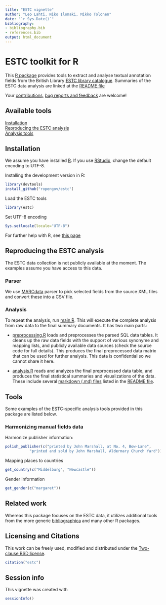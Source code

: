 ```yaml
---
title: "ESTC vignette"
author: "Leo Lahti, Niko Ilomaki, Mikko Tolonen"
date: "`r Sys.Date()`"
bibliography: 
- bibliography.bib
- references.bib
output: html_document
---
```

<!--
  %\VignetteEngine{knitr::rmarkdown}
  %\VignetteIndexEntry{estc vignette}
  %\usepackage[utf8]{inputenc}
-->

ESTC toolkit for R
===========

This [R package](http://r-project.org/) provides tools to extract and analyse textual annotation fields from the British Library [ESTC library catalogue](http://estc.bl.uk/F/?func=file&file_name=login-bl-estc). Summaries of the ESTC data analysis are linked at the [README file](../README.md)

Your [contributions](http://ropengov.github.com/contact.html), [bug
reports and feedback](https://github.com/ropengov/estc) are welcome!


## Available tools

[Installation](#installation)  
[Reproducing the ESTC analysis](#preprocessing)  
[Analysis tools](#tools)  


## <a name="installation"></a>Installation

We assume you have installed [R](http://www.r-project.org/). If you
use [RStudio](http://www.rstudio.com/ide/download/desktop), change the
default encoding to UTF-8. 

Installing the development version in R:

```r
library(devtools)
install_github("ropengov/estc")
```

Load the ESTC tools

```r
library(estc)
```

Set UTF-8 encoding

```r
Sys.setlocale(locale="UTF-8") 
```

For further help with R, see [this page](Rhelp.md)


## <a name="preprocessing"></a>Reproducing the ESTC analysis

The ESTC data collection is not publicly available at the moment. The
examples assume you have access to this data.

### Parser

We use [MARCdata](https://github.com/rOpenGov/MARCdata) parser to pick selected fields from the source XML files and convert these into a CSV file.


### Analysis

To repeat the analysis, run [main.R](../inst/examples/main.R). This
will execute the complete analysis from raw data to the final summary
documents. It has two main parts:

 * [preprocessing.R](../inst/examples/preprocessing.R) loads and
   preprocesses the parsed SQL data tables. It cleans up the raw data
   fields with the support of various synonyme and mapping lists, and
   publicly available data sources (check the source code for full
   details). This produces the final preprocessed data matrix that can
   be used for further analysis. This data is confidential so we
   cannot share it here. 

 * [analysis.R](../inst/examples/analysis.R) reads and analyzes the
   final preprocessed data table, and produces the final statistical
   summaries and visualizations of the data. These include several
   [markdown (.md) files](../inst/examples/) listed in the [README
   file](https://github.com/rOpenGov/estc).



## <a name="tools"></a>Tools

Some examples of the ESTC-specific analysis tools provided in this
package are listed below.

### Harmonizing manual fields data

Harmonize publisher information:

```r
polish_publisher(c("printed by John Marshall, at No. 4, Bow-Lane", 
		   "printed and sold by John Marshall, Aldermary Church Yard"))
```

Mapping places to countries

```r
get_country(c("Middelburg", "Newcastle"))
```

Gender information

```r
get_gender(c("margaret"))
```


## Related work

Whereas this package focuses on the ESTC data, it utilizes additional
tools from the more generic
[bibliographica](https://github.com/rOpenGov/bibliographica) and many
other R packages.


## Licensing and Citations

This work can be freely used, modified and distributed under the 
[Two-clause BSD license](http://en.wikipedia.org/wiki/BSD\_licenses).

```r
citation("estc")
```

## Session info

This vignette was created with

```r
sessionInfo()
```
